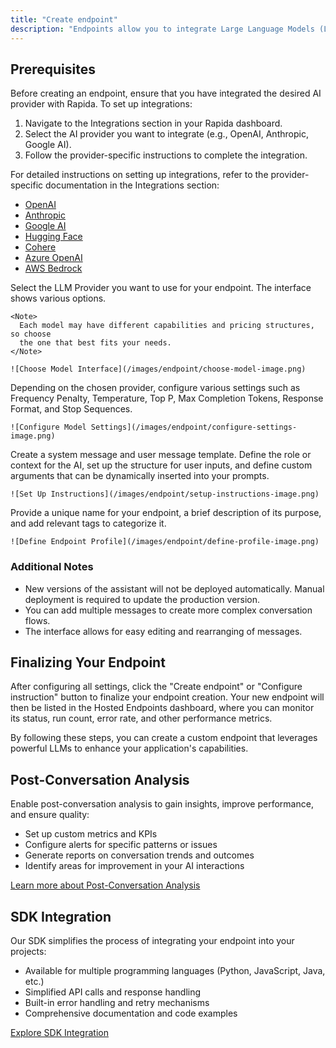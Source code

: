 ```yaml
---
title: "Create endpoint"
description: "Endpoints allow you to integrate Large Language Models (LLMs) into your application, providing a powerful interface for AI-driven functionalities."
---
```


## Prerequisites

Before creating an endpoint, ensure that you have integrated the desired AI provider with Rapida. To set up integrations:

1. Navigate to the Integrations section in your Rapida dashboard.
2. Select the AI provider you want to integrate (e.g., OpenAI, Anthropic, Google AI).
3. Follow the provider-specific instructions to complete the integration.

For detailed instructions on setting up integrations, refer to the provider-specific documentation in the Integrations section:

- [OpenAI](/integrations/openai)
- [Anthropic](/integrations/anthropic)
- [Google AI](/integrations/google-ai)
- [Hugging Face](/integrations/hugging-face)
- [Cohere](/integrations/cohere)
- [Azure OpenAI](/integrations/azure-openai)
- [AWS Bedrock](/integrations/aws-bedrock)

<Steps>
  <Step title="Choose Model">
    Select the LLM Provider you want to use for your endpoint. The interface shows various options.

    <Note>
      Each model may have different capabilities and pricing structures, so choose
      the one that best fits your needs.
    </Note>

    ![Choose Model Interface](/images/endpoint/choose-model-image.png)

  </Step>

  <Step title="Configure Model Settings">
    Depending on the chosen provider, configure various settings such as Frequency Penalty, Temperature, Top P, Max Completion Tokens, Response Format, and Stop Sequences.

    ![Configure Model Settings](/images/endpoint/configure-settings-image.png)

  </Step>

  <Step title="Set Up Instructions">
    Create a system message and user message template. Define the role or context for the AI, set up the structure for user inputs, and define custom arguments that can be dynamically inserted into your prompts.

    ![Set Up Instructions](/images/endpoint/setup-instructions-image.png)

  </Step>

  <Step title="Define Endpoint Profile">
    Provide a unique name for your endpoint, a brief description of its purpose, and add relevant tags to categorize it.

    ![Define Endpoint Profile](/images/endpoint/define-profile-image.png)

  </Step>
</Steps>

### Additional Notes

- New versions of the assistant will not be deployed automatically. Manual deployment is required to update the production version.
- You can add multiple messages to create more complex conversation flows.
- The interface allows for easy editing and rearranging of messages.

## Finalizing Your Endpoint

After configuring all settings, click the "Create endpoint" or "Configure instruction" button to finalize your endpoint creation. Your new endpoint will then be listed in the Hosted Endpoints dashboard, where you can monitor its status, run count, error rate, and other performance metrics.

By following these steps, you can create a custom endpoint that leverages powerful LLMs to enhance your application's capabilities.

## Post-Conversation Analysis

Enable post-conversation analysis to gain insights, improve performance, and ensure quality:

- Set up custom metrics and KPIs
- Configure alerts for specific patterns or issues
- Generate reports on conversation trends and outcomes
- Identify areas for improvement in your AI interactions

[Learn more about Post-Conversation Analysis](/docs/post-conversation-analysis)

## SDK Integration

Our SDK simplifies the process of integrating your endpoint into your projects:

- Available for multiple programming languages (Python, JavaScript, Java, etc.)
- Simplified API calls and response handling
- Built-in error handling and retry mechanisms
- Comprehensive documentation and code examples

[Explore SDK Integration](/docs/sdk-integration)

